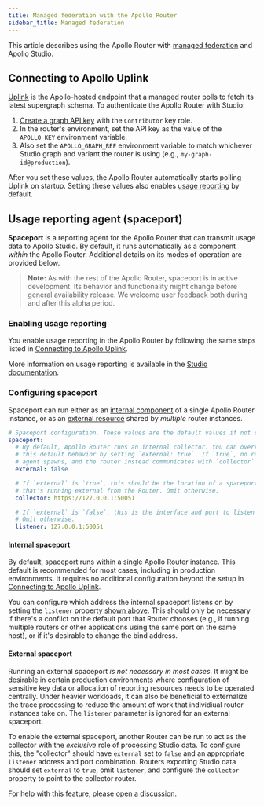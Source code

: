 ```yaml
---
title: Managed federation with the Apollo Router
sidebar_title: Managed federation
---
```


This article describes using the Apollo Router with [managed federation](https://www.apollographql.com/docs/federation/managed-federation/overview/) and Apollo Studio.

## Connecting to Apollo Uplink

[Uplink](https://www.apollographql.com/docs/federation/managed-federation/uplink/) is the Apollo-hosted endpoint that a managed router polls to fetch its latest supergraph schema. To authenticate the Apollo Router with Studio:

1. [Create a graph API key](https://www.apollographql.com/docs/studio/api-keys/#graph-api-keys) with the `Contributor` key role.
2. In the router's environment, set the API key as the value of the `APOLLO_KEY` environment variable.
3. Also set the `APOLLO_GRAPH_REF` environment variable to match whichever Studio graph and variant the router is using (e.g., `my-graph-id@production`).

After you set these values, the Apollo Router automatically starts polling Uplink on startup. Setting these values also enables [usage reporting](#usage-reporting-agent-spaceport) by default.

## Usage reporting agent (spaceport)

**Spaceport** is a reporting agent for the Apollo Router that can transmit usage data to Apollo Studio. By default, it runs automatically as a component _within_ the Apollo Router. Additional details on its modes of operation are provided below.

> **Note:** As with the rest of the Apollo Router, spaceport is in active development. Its behavior and functionality might change before general availability release. We welcome user feedback both during and after this alpha period.

### Enabling usage reporting

You enable usage reporting in the Apollo Router by following the same steps listed in [Connecting to Apollo Uplink](#connecting-to-apollo-uplink).

More information on usage reporting is available in the [Studio documentation](https://www.apollographql.com/docs/studio/metrics/usage-reporting/).

### Configuring spaceport

Spaceport can run either as an [internal component](#internal-spaceport) of a single Apollo Router instance, or as an [external resource](#external-spaceport) shared by _multiple_ router instances.

```yaml:title=configuration.yaml
# Spaceport configuration. These values are the default values if not specified
spaceport:
  # By default, Apollo Router runs an internal collector. You can override
  # this default behavior by setting `external: true`. If `true`, no reporting
  # agent spawns, and the router instead communicates with `collector` below.
  external: false

  # If `external` is `true`, this should be the location of a spaceport
  # that's running external from the Router. Omit otherwise.
  collector: https://127.0.0.1:50051

  # If `external` is `false`, this is the interface and port to listen on.
  # Omit otherwise.
  listener: 127.0.0.1:50051
```

#### Internal spaceport

By default, spaceport runs within a single Apollo Router instance. This default is recommended for most cases, including in production environments. It requires no additional configuration beyond the setup in [Connecting to Apollo Uplink](#connecting-to-apollo-uplink).

You can configure which address the internal spaceport listens on by setting the `listener` property [shown above](#configuring-spaceport). This should only be necessary if there's a conflict on the default port that Router chooses (e.g., if running multiple routers or other applications using the same port on the same host), or if it's desirable to change the bind address.

#### External spaceport

Running an external spaceport _is not necessary in most cases_. It might be desirable in certain production environments where configuration of sensitive key data or allocation of reporting resources needs to be operated centrally.  Under heavier workloads, it can also be beneficial to externalize the trace processing to reduce the amount of work that individiual router instances take on. The `listener` parameter is ignored for an external spaceport.

To enable the external spaceport, another Router can be run to act as the collector with the _exclusive_ role of processing Studio data. To configure this, the "collector" should have `external` set to `false` and an appropriate `listener` address and port combination. Routers exporting Studio data should set `external` to `true`, omit `listener`, and configure the `collector` property to point to the collector router.

For help with this feature, please [open a discussion](https://github.com/apollographql/router/discussions).
